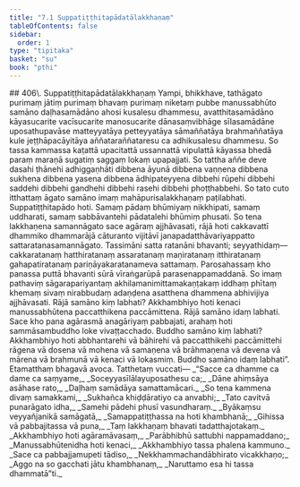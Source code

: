```yaml
---
title: "7.1 Suppatiṭṭhitapādatālakkhaṇaṃ"
tableOfContents: false
sidebar:
  order: 1
type: "tipitaka"
basket: "su"
book: "pthi"
---
```



<DynamicBreadcrumb />

<Paragraph type="center" book="pthi">
## 406\. Suppatiṭṭhitapādatālakkhaṇaṃ
</Paragraph>

<Division number="201" book="pthi" bookNo="8" page="119">

<Paragraph number="407" book="pthi">
Yampi, bhikkhave, tathāgato purimaṃ jātiṃ purimaṃ bhavaṃ purimaṃ niketaṃ pubbe manussabhūto samāno daḷhasamādāno ahosi kusalesu dhammesu, avatthitasamādāno kāyasucarite vacīsucarite manosucarite dānasaṃvibhāge sīlasamādāne uposathupavāse matteyyatāya petteyyatāya sāmaññatāya brahmaññatāya kule jeṭṭhāpacāyitāya aññataraññataresu ca adhikusalesu dhammesu. So tassa kammassa kaṭattā upacitattā ussannattā vipulattā kāyassa bhedā paraṃ maraṇā sugatiṃ saggaṃ lokaṃ upapajjati. So tattha aññe deve dasahi ṭhānehi adhiggaṇhāti dibbena āyunā dibbena vaṇṇena dibbena sukhena dibbena yasena dibbena ādhipateyyena dibbehi rūpehi dibbehi saddehi dibbehi gandhehi dibbehi rasehi dibbehi phoṭṭhabbehi. So tato cuto itthattaṃ āgato samāno imaṃ mahāpurisalakkhaṇaṃ paṭilabhati. Suppatiṭṭhitapādo hoti. Samaṃ pādaṃ bhūmiyaṃ nikkhipati, samaṃ uddharati, samaṃ sabbāvantehi pādatalehi bhūmiṃ phusati.
</Paragraph>

</Division>
<Division number="202" book="pthi" bookNo="8" page="119">

<Paragraph number="408" book="pthi">
So tena lakkhaṇena samannāgato sace agāraṃ ajjhāvasati, rājā hoti cakkavattī dhammiko dhammarājā cāturanto vijitāvī janapadatthāvariyappatto sattaratanasamannāgato. Tassimāni satta ratanāni bhavanti; seyyathidaṃ—  cakkaratanaṃ hatthiratanaṃ assaratanaṃ maṇiratanaṃ itthiratanaṃ gahapatiratanaṃ pariṇāyakaratanameva sattamaṃ. Parosahassaṃ kho panassa puttā bhavanti sūrā vīraṅgarūpā parasenappamaddanā. So imaṃ pathaviṃ sāgarapariyantaṃ akhilamanimittamakaṇṭakaṃ iddhaṃ phītaṃ khemaṃ sivaṃ nirabbudaṃ adaṇḍena asatthena dhammena abhivijiya ajjhāvasati. Rājā samāno kiṃ labhati? Akkhambhiyo hoti kenaci manussabhūtena paccatthikena paccāmittena. Rājā samāno idaṃ labhati. Sace kho pana agārasmā anagāriyaṃ pabbajati, arahaṃ hoti sammāsambuddho loke vivaṭṭacchado. Buddho samāno kiṃ labhati? Akkhambhiyo hoti abbhantarehi vā bāhirehi vā paccatthikehi paccāmittehi rāgena vā dosena vā mohena vā samaṇena vā brāhmaṇena vā devena vā mārena vā brahmunā vā kenaci vā lokasmiṃ. Buddho samāno idaṃ labhati”. Etamatthaṃ bhagavā avoca.
</Paragraph>

</Division>
<Division number="203" book="pthi" bookNo="8" page="120">

<Paragraph number="409" book="pthi">
Tatthetaṃ vuccati—
</Paragraph>

<Paragraph number="410" type="verses" book="pthi">
_“Sacce ca dhamme ca dame ca saṃyame,_  
_Soceyyasīlālayuposathesu ca;_  
_Dāne ahiṃsāya asāhase rato,_  
_Daḷhaṃ samādāya samattamācari._  

</Paragraph>

<Paragraph number="411" type="verses" book="pthi">
_So tena kammena divaṃ samakkami,_  
_Sukhañca khiḍḍāratiyo ca anvabhi;_  
_Tato cavitvā punarāgato idha,_  
_Samehi pādehi phusī vasundharaṃ._  

</Paragraph>

<Paragraph number="412" type="verses" book="pthi">
_Byākaṃsu veyyañjanikā samāgatā,_  
_Samappatiṭṭhassa na hoti khambhanā;_  
_Gihissa vā pabbajitassa vā puna,_  
_Taṃ lakkhaṇaṃ bhavati tadatthajotakaṃ._  

</Paragraph>

<Paragraph number="413" type="verses" book="pthi">
_Akkhambhiyo hoti agāramāvasaṃ,_  
_Parābhibhū sattubhi nappamaddano;_  
_Manussabhūtenidha hoti kenaci,_  
_Akkhambhiyo tassa phalena kammuno._  

</Paragraph>

<Paragraph number="414" type="verses" book="pthi">
_Sace ca pabbajjamupeti tādiso,_  
_Nekkhammachandābhirato vicakkhaṇo;_  
_Aggo na so gacchati jātu khambhanaṃ,_  
_Naruttamo esa hi tassa dhammatā”ti._
</Paragraph>
</Division>